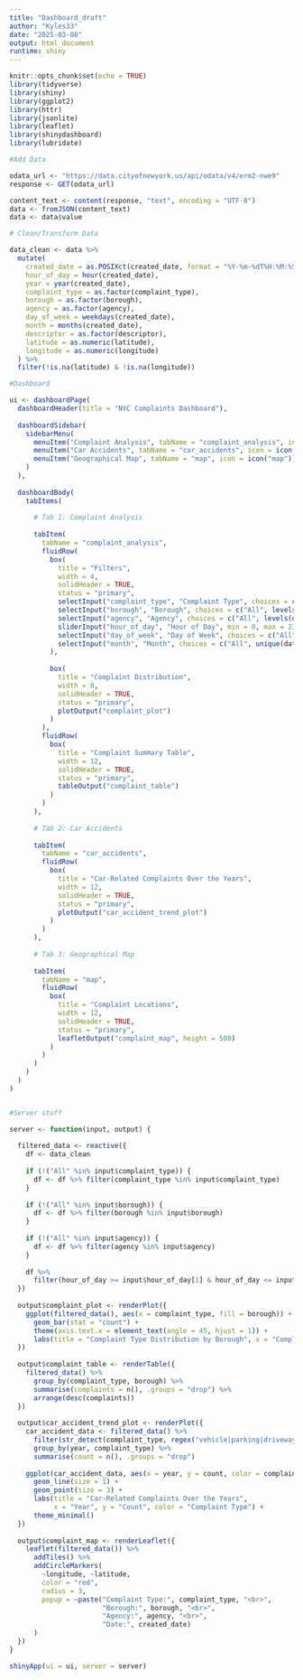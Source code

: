 ```yaml
---
title: "Dashboard_draft"
author: "Kyles33"
date: "2025-03-08"
output: html_document
runtime: shiny
---
```


```r
knitr::opts_chunk$set(echo = TRUE)
library(tidyverse)
library(shiny)
library(ggplot2)
library(httr)
library(jsonlite)
library(leaflet)
library(shinydashboard)
library(lubridate)
```
```r

#Add Data

odata_url <- "https://data.cityofnewyork.us/api/odata/v4/erm2-nwe9"
response <- GET(odata_url)

content_text <- content(response, "text", encoding = "UTF-8")
data <- fromJSON(content_text)
data <- data$value

# Clean/Transform Data

data_clean <- data %>%
  mutate(
    created_date = as.POSIXct(created_date, format = "%Y-%m-%dT%H:%M:%S", tz = "UTC"),
    hour_of_day = hour(created_date),
    year = year(created_date),
    complaint_type = as.factor(complaint_type),
    borough = as.factor(borough),
    agency = as.factor(agency),
    day_of_week = weekdays(created_date),
    month = months(created_date),
    descriptor = as.factor(descriptor),
    latitude = as.numeric(latitude),
    longitude = as.numeric(longitude)
  ) %>%
  filter(!is.na(latitude) & !is.na(longitude))

#Dashboard

ui <- dashboardPage(
  dashboardHeader(title = "NYC Complaints Dashboard"),
  
  dashboardSidebar(
    sidebarMenu(
      menuItem("Complaint Analysis", tabName = "complaint_analysis", icon = icon("chart-bar")),
      menuItem("Car Accidents", tabName = "car_accidents", icon = icon("car")),
      menuItem("Geographical Map", tabName = "map", icon = icon("map"))
    )
  ),
  
  dashboardBody(
    tabItems(
      
      # Tab 1: Complaint Analysis
      
      tabItem(
        tabName = "complaint_analysis",
        fluidRow(
          box(
            title = "Filters",
            width = 4,
            solidHeader = TRUE,
            status = "primary",
            selectInput("complaint_type", "Complaint Type", choices = c("All", levels(data_clean$complaint_type)), selected = "All", multiple = TRUE),
            selectInput("borough", "Borough", choices = c("All", levels(data_clean$borough)), selected = "All", multiple = TRUE),
            selectInput("agency", "Agency", choices = c("All", levels(data_clean$agency)), selected = "All", multiple = TRUE),
            sliderInput("hour_of_day", "Hour of Day", min = 0, max = 23, value = c(0, 23), step = 1),
            selectInput("day_of_week", "Day of Week", choices = c("All", unique(data_clean$day_of_week)), selected = "All", multiple = TRUE),
            selectInput("month", "Month", choices = c("All", unique(data_clean$month)), selected = "All", multiple = TRUE)
          ),
          
          box(
            title = "Complaint Distribution",
            width = 8,
            solidHeader = TRUE,
            status = "primary",
            plotOutput("complaint_plot")
          )
        ),
        fluidRow(
          box(
            title = "Complaint Summary Table",
            width = 12,
            solidHeader = TRUE,
            status = "primary",
            tableOutput("complaint_table")
          )
        )
      ),
      
      # Tab 2: Car Accidents
      
      tabItem(
        tabName = "car_accidents",
        fluidRow(
          box(
            title = "Car-Related Complaints Over the Years",
            width = 12,
            solidHeader = TRUE,
            status = "primary",
            plotOutput("car_accident_trend_plot")
          )
        )
      ),
      
      # Tab 3: Geographical Map
      
      tabItem(
        tabName = "map",
        fluidRow(
          box(
            title = "Complaint Locations",
            width = 12,
            solidHeader = TRUE,
            status = "primary",
            leafletOutput("complaint_map", height = 500)
          )
        )
      )
    )
  )
)


#Server stuff

server <- function(input, output) {
  
  filtered_data <- reactive({
    df <- data_clean
    
    if (!("All" %in% input$complaint_type)) {
      df <- df %>% filter(complaint_type %in% input$complaint_type)
    }
    
    if (!("All" %in% input$borough)) {
      df <- df %>% filter(borough %in% input$borough)
    }
    
    if (!("All" %in% input$agency)) {
      df <- df %>% filter(agency %in% input$agency)
    }
    
    df %>%
      filter(hour_of_day >= input$hour_of_day[1] & hour_of_day <= input$hour_of_day[2])
  })
  
  output$complaint_plot <- renderPlot({
    ggplot(filtered_data(), aes(x = complaint_type, fill = borough)) +
      geom_bar(stat = "count") +
      theme(axis.text.x = element_text(angle = 45, hjust = 1)) +
      labs(title = "Complaint Type Distribution by Borough", x = "Complaint Type", y = "Count")
  })
  
  output$complaint_table <- renderTable({
    filtered_data() %>%
      group_by(complaint_type, borough) %>%
      summarise(complaints = n(), .groups = "drop") %>%
      arrange(desc(complaints))
  })
  
  output$car_accident_trend_plot <- renderPlot({
    car_accident_data <- filtered_data() %>%
      filter(str_detect(complaint_type, regex("vehicle|parking|driveway", ignore_case = TRUE))) %>%
      group_by(year, complaint_type) %>%
      summarise(count = n(), .groups = "drop")
    
    ggplot(car_accident_data, aes(x = year, y = count, color = complaint_type, group = complaint_type)) +
      geom_line(size = 1) +
      geom_point(size = 3) +
      labs(title = "Car-Related Complaints Over the Years",
           x = "Year", y = "Count", color = "Complaint Type") +
      theme_minimal()
  })
  
  output$complaint_map <- renderLeaflet({
    leaflet(filtered_data()) %>%
      addTiles() %>%
      addCircleMarkers(
        ~longitude, ~latitude,
        color = "red",
        radius = 3,
        popup = ~paste("Complaint Type:", complaint_type, "<br>",
                       "Borough:", borough, "<br>",
                       "Agency:", agency, "<br>",
                       "Date:", created_date)
      )
  })
}

shinyApp(ui = ui, server = server)
```


